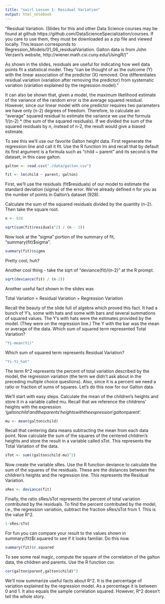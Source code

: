 ```yaml
---
title: "swirl Lesson 1: Residual Variation"
output: html_notebook
---
```


"Residual Variation. (Slides for this and other Data Science courses may be found at github https://github.com/DataScienceSpecialization/courses. If you care to use them, they must be downloaded as a zip file and viewed locally. This lesson corresponds to Regression_Models/01_06_residualVariation. Galton data is from John Verzani's website, http://wiener.math.csi.cuny.edu/UsingR/)"

As shown in the slides, residuals are useful for indicating how well data points fit a statistical model. They "can be thought of as the outcome (Y) with the linear association of the predictor (X) removed. One differentiates residual variation (variation after removing the predictor) from systematic variation (variation explained by the regression model)."

It can also be shown that, given a model, the maximum likelihood estimate of the variance of the random error is the average squared residual. However,  since our linear model with one predictor requires two parameters we have only (n-2) degrees of freedom. Therefore, to calculate an "average" squared residual to estimate the variance we use the formula 1/(n-2) * (the sum of the squared residuals). If we divided the sum of the squared residuals by n, instead of n-2, the result would give a biased estimate.

To see this we'll use our favorite Galton height data. First regenerate the regression line and call it fit. Use the R function lm and recall that by default its first argument is a formula such as "child ~ parent" and its second is the dataset, in this case galton. 

```r
galton <- read.csv("./data/galton.csv")
```

```r
fit <- lm(child ~ parent, galton)
```

First, we'll use the residuals (fit$residuals) of our model to estimate the standard deviation (sigma) of the error. We've already defined n for you as the number of points in Galton's dataset (928).

Calculate the sum of the squared residuals divided by the quantity (n-2).  Then take the square root.

```r
n <- 928
```

```r
sqrt(sum(fit$residuals^2) / (n - 2))
```

Now look at the "sigma" portion of the summary of fit, "summary(fit)$sigma".

```r
summary(fit)$sigma 
```

Pretty cool,  huh? 

Another cool thing - take the sqrt of  "deviance(fit)/(n-2)" at the R prompt.

```r
sqrt(deviance(fit) / (n-2))
```

Another useful fact shown in the slides was

Total Variation = Residual Variation + Regression Variation

Recall the beauty of the  slide full of algebra which proved this fact. It had a bunch of Y's, some with hats and some with bars and several summations of squared values. The Y's with hats were the estimates provided by the model. (They were on the regression line.) The Y with the bar was the mean or average of the data. Which sum of squared term represented Total Variation?

```r
"Yi-mean(Yi)"
```

Which sum of squared term represents Residual Variation?

```r
"Yi-Yi_hat"
```

The term R^2 represents the percent of total variation described by the model, the regression variation (the term we didn't ask about in the preceding multiple choice questions). Also, since it is a percent we need a ratio or fraction of sums of squares. Let's do this now for our Galton data.

We'll start with easy steps. Calculate the mean of the children's heights and store it in a variable called mu. Recall that we reference the childrens' heights with the expression 'galton$child' and the parents' heights with the expression 'galton$parent'.

```r
mu <- mean(galton$child) 
```

Recall that centering data means subtracting the mean from each data point. Now calculate the sum of the squares of the centered children's heights  and store the result in a variable called sTot. This represents the Total Variation of the data.

```r
sTot <- sum((galton$child-mu)^2)
```

Now create the variable sRes. Use the R function deviance to calculate the sum of the squares of the residuals. These are the distances between the children's heights and the regression line. This represents the Residual Variation. 

```r
sRes <- deviance(fit)
```

Finally, the ratio sRes/sTot represents the percent of total variation contributed by the residuals. To find the percent contributed by the model, i.e., the regression variation,  subtract the fraction sRes/sTot from 1.  This is the value R^2.

```r
1-sRes/sTot
```

For fun you can compare your result to the values shown in summary(fit)$r.squared to see if it looks familiar. Do this now.

```r
summary(fit)$r.squared
```

To see some real magic, compute the square of the correlation of the galton data, the children and parents. Use the R function cor.

```r
cor(galton$parent,galton$child)^2
```

We'll now summarize useful facts about R^2. It is the percentage of variation explained by the regression model. As a percentage it is between 0 and 1. It also equals the sample correlation squared. However, R^2 doesn't tell the whole story. 
